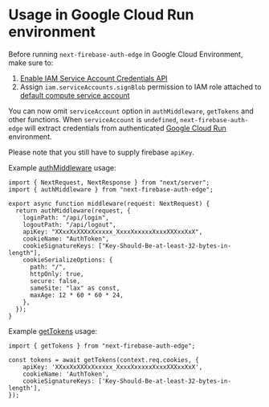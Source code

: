 # Usage in Google Cloud Run environment

Before running `next-firebase-auth-edge` in Google Cloud Environment, make sure to:

1. [Enable IAM Service Account Credentials API](https://console.cloud.google.com/apis/api/iamcredentials.googleapis.com)
2. Assign `iam.serviceAccounts.signBlob` permission to IAM role attached to [default compute service account](https://console.cloud.google.com/iam-admin/iam)

You can now omit `serviceAccount` option in `authMiddleware`, `getTokens` and other functions. When `serviceAccount` is `undefined`, `next-firebase-auth-edge` will extract credentials from authenticated [Google Cloud Run](https://cloud.google.com/run) environment.

Please note that you still have to supply firebase `apiKey`.

Example [authMiddleware](/docs/usage/middleware) usage:

```tsx filename="middleware.ts"
import { NextRequest, NextResponse } from "next/server";
import { authMiddleware } from "next-firebase-auth-edge";

export async function middleware(request: NextRequest) {
  return authMiddleware(request, {
    loginPath: "/api/login",
    logoutPath: "/api/logout",
    apiKey: "XXxxXxXXXxXxxxxx_XxxxXxxxxxXxxxXXXxxXxX",
    cookieName: "AuthToken",
    cookieSignatureKeys: ["Key-Should-Be-at-least-32-bytes-in-length"],
    cookieSerializeOptions: {
      path: "/",
      httpOnly: true,
      secure: false,
      sameSite: "lax" as const,
      maxAge: 12 * 60 * 60 * 24,
    },
  });
}
```

Example [getTokens](/docs/usage/server-components) usage:

```tsx
import { getTokens } from "next-firebase-auth-edge";

const tokens = await getTokens(context.req.cookies, {
    apiKey: 'XXxxXxXXXxXxxxxx_XxxxXxxxxxXxxxXXXxxXxX',
    cookieName: 'AuthToken',
    cookieSignatureKeys: ['Key-Should-Be-at-least-32-bytes-in-length'],
});
```

